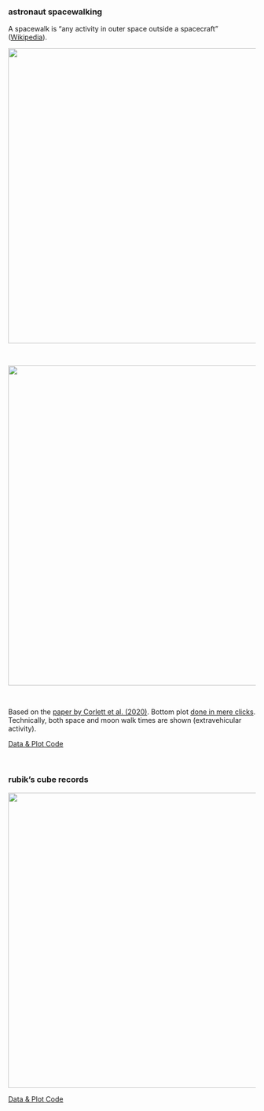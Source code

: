 

### astronaut spacewalking

A spacewalk is "any activity in outer space outside a spacecraft" ([Wikipedia](https://en.wikipedia.org/wiki/Extravehicular_activity#)).

<div style="text-align: center;">
  ![](./pictures/visualizations/spacewalking1.png){width=600}
</div>

<br>

<div style="text-align: center;">
  ![](./pictures/visualizations/spacewalking2.png){width=650}
</div>

<br>

Based on the [paper by Corlett et al. (2020)](https://www.sciencedirect.com/science/article/abs/pii/S2214552420300444){target="_blank"}. Bottom plot [done in mere clicks](raincloudplots.qmd).  
Technically, both space and moon walk times are shown (extravehicular activity).

[Data & Plot Code](https://github.com/vincentott/visualizations/tree/main/spacewalking){.btn .btn-outline-light .btn-sm role="button" target="_blank"}

<br>

### rubik's cube records

<div style="text-align: center;">
  ![](./pictures/visualizations/rubiksTimes.png){width=600}
</div>

[Data & Plot Code](https://github.com/vincentott/visualizations/tree/main/rubiksTimes){.btn .btn-outline-light .btn-sm role="button" target="_blank"}